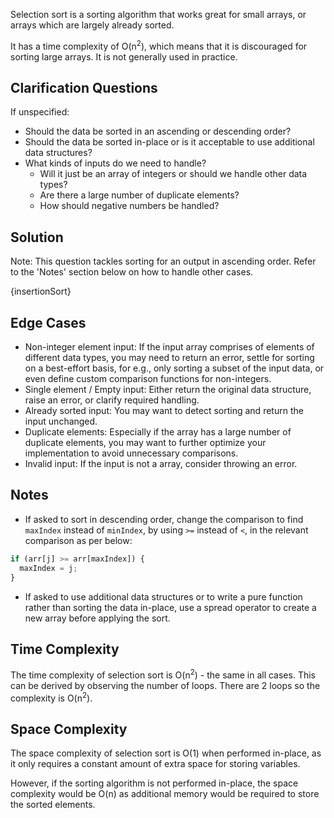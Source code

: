 

Selection sort is a sorting algorithm that works great for small arrays, or arrays which are largely already sorted.

It has a time complexity of O(n<sup>2</sup>), which means that it is discouraged for sorting large arrays. It is not generally used in practice.

## Clarification Questions

If unspecified:

- Should the data be sorted in an ascending or descending order?
- Should the data be sorted in-place or is it acceptable to use additional data structures?
- What kinds of inputs do we need to handle?
  - Will it just be an array of integers or should we handle other data types?
  - Are there a large number of duplicate elements?
  - How should negative numbers be handled?

## Solution

Note: This question tackles sorting for an output in ascending order. Refer to the 'Notes' section below on how to handle other cases.

<MDXCodeBlock>{insertionSort}</MDXCodeBlock>

## Edge Cases

- Non-integer element input: If the input array comprises of elements of different data types, you may need to return an error, settle for sorting on a best-effort basis, for e.g., only sorting a subset of the input data, or even define custom comparison functions for non-integers.
- Single element / Empty input: Either return the original data structure, raise an error, or clarify required handling.
- Already sorted input: You may want to detect sorting and return the input unchanged.
- Duplicate elements: Especially if the array has a large number of duplicate elements, you may want to further optimize your implementation to avoid unnecessary comparisons.
- Invalid input: If the input is not a array, consider throwing an error.

## Notes

- If asked to sort in descending order, change the comparison to find `maxIndex` instead of `minIndex`, by using `>=` instead of `<`, in the relevant comparison as per below:

```js
if (arr[j] >= arr[maxIndex]) {
  maxIndex = j;
}
```

- If asked to use additional data structures or to write a pure function rather than sorting the data in-place, use a spread operator to create a new array before applying the sort.

## Time Complexity

The time complexity of selection sort is O(n<sup>2</sup>) - the same in all cases. This can be derived by observing the number of loops. There are 2 loops so the complexity is O(n<sup>2</sup>).

## Space Complexity

The space complexity of selection sort is O(1) when performed in-place, as it only requires a constant amount of extra space for storing variables.

However, if the sorting algorithm is not performed in-place, the space complexity would be O(n) as additional memory would be required to store the sorted elements.
